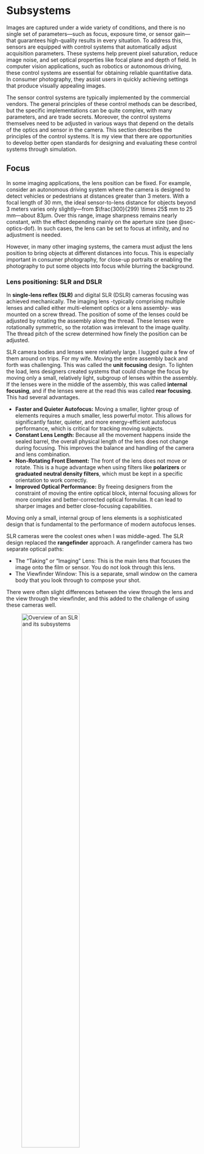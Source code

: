 # Subsystems {#sec-sensor-systems}
Images are captured under a wide variety of conditions, and there is no single set of parameters—such as focus, exposure time, or sensor gain—that guarantees high-quality results in every situation. To address this, sensors are equipped with control systems that automatically adjust acquisition parameters. These systems help prevent pixel saturation, reduce image noise, and set optical properties like focal plane and depth of field. In computer vision applications, such as robotics or autonomous driving, these control systems are essential for obtaining reliable quantitative data. In consumer photography, they assist users in quickly achieving settings that produce visually appealing images.

The sensor control systems are typically implemented by the commercial vendors. The general principles of these control methods can be described, but the specific implementations can be quite complex, with many parameters, and are trade secrets. Moreover, the control systems themselves need to be adjusted in various ways that depend on the details of the optics and sensor in the camera. This section describes the principles of the control systems.  It is my view that there are opportunities to develop better open standards for designing and evaluating these control systems through simulation. 

## Focus
In some imaging applications, the lens position can be fixed. For example, consider an autonomous driving system where the camera is designed to detect vehicles or pedestrians at distances greater than 3 meters. With a focal length of 30 mm, the ideal sensor-to-lens distance for objects beyond 3 meters varies only slightly—from $\frac{300}{299} \times 25$ mm to 25 mm—about $83 \mu \text{m}$. Over this range, image sharpness remains nearly constant, with the effect depending mainly on the aperture size (see @sec-optics-dof). In such cases, the lens can be set to focus at infinity, and no adjustment is needed.

However, in many other imaging systems, the camera must adjust the lens position to bring objects at different distances into focus. This is especially important in consumer photography, for close-up portraits or enabling the photography to put some objects into focus while blurring the background. 

### Lens positioning: SLR and DSLR {#sec-lens-positioning-slr}
In **single-lens reflex (SLR)**  and digital SLR (DSLR) cameras focusing was achieved mechanically. The imaging lens -typically comprising multiple lenses and called either multi-element optics or a lens assembly-  was mounted on a screw thread. The position of some of the lenses could be adjusted by rotating the assembly along the thread. These lenses were rotationally symmetric, so the rotation was irrelevant to the image quality. The thread pitch of the screw determined how finely the position can be adjusted. 

SLR camera bodies and lenses were relatively large. I lugged quite a few of them around on trips. For my wife. Moving the entire assembly back and forth was challenging. This was called the **unit focusing** design. To lighten the load, lens designers created systems that could change the focus by moving only a small, relatively light, subgroup of lenses within the assembly. If the lenses were in the middle of the assembly, this was called **internal focusing**, and if the lenses were at the read this was called **rear focusing**. This had several advantages.

* **Faster and Quieter Autofocus:** Moving a smaller, lighter group of elements requires a much smaller, less powerful motor. This allows for significantly faster, quieter, and more energy-efficient autofocus performance, which is critical for tracking moving subjects.
* **Constant Lens Length:** Because all the movement happens inside the sealed barrel, the overall physical length of the lens does not change during focusing. This improves the balance and handling of the camera and lens combination.
* **Non-Rotating Front Element:** The front of the lens does not move or rotate. This is a huge advantage when using filters like **polarizers** or **graduated neutral density filters**, which must be kept in a specific orientation to work correctly.
* **Improved Optical Performance:** By freeing designers from the constraint of moving the entire optical block, internal focusing allows for more complex and better-corrected optical formulas. It can lead to sharper images and better close-focusing capabilities.

Moving only a small, internal group of lens elements is a sophisticated design that is fundamental to the performance of modern autofocus lenses.

::: {#sensor-slr .callout-note collapse="true" title="Single-lens reflex"}
SLR cameras were the coolest ones when I was middle-aged.  The SLR design replaced the **rangefinder** approach.
A rangefinder camera has two separate optical paths:

* The "Taking" or "Imaging" Lens: This is the main lens that focuses the image onto the film or sensor. You do not look through this lens.
* The Viewfinder Window: This is a separate, small window on the camera body that you look through to compose your shot.

There were often slight differences between the view through the lens and the view through the viewfinder, and this added to the challenge of using these cameras well.

![Overview of an SLR and its subsystems](images/sensors/03-sensor-slr.png){#fig-sensor-slr width="60%"}

The SLR breakthrough was that it used a single optical path through the lens assembly for view finding, autofocus, and capturing the image (hence, "single lens"). The light after the lens assembly would pass through a beam splitter, which directs about 70% of the light to the viewfinder and the rest to the autofocus subsystem. The beam splitter usually takes the form of a semi-transparent "reflex" mirror. When it was time to capture the image, the mirror would be moved out of the light path allowing all the light to form an image on the film (SLR) or digital sensor (DSLR) (@fig-sensor-slr).

The SLR design also lets the user separately control the size of the aperture, and this has an impact on the depth of field (@sec-optics-dof).  An advantage of the SLR design is that you can see the depth of field narrow or increase in the viewfinder of the SLR design.

:::

### Lens positioning: mobile devices {#sec-lens-positioning-mobile}
Smartphones and other compact devices required a different approach due to space constraints. These cameras also use multi-element lenses, but they are much smaller. Focus is commonly controlled by a voice coil motor (VCM), which is reliable, inexpensive, and widely used in the industry (@fig-sensor-vcm).

![Cell phone optics. The optics themselves are very compact but still multi-element. The position of the optics is usually controlled by a voice-coil motor.](images/sensors/03-sensor-vcm.png){#fig-sensor-vcm width="60%"}

There is also a growing market for lens positioning using Micro-Electro-Mechanical Systems (MEMS) devices. MEMS actuators offer advantages such as low power consumption, fast response, and miniaturization, making them attractive for mobile imaging systems.

![A video showing lens assembly position controlled by a MEMS device.](videos/sensors/MEMS-autofocus.mov){#fig-sensor-mems width="70%"}

Conceptually, autofocus methods share similarities with techniques for estimating object distance. Both rely on understanding the optical light field (@sec-optical-lightfield). While the implementation of autofocus algorithms has evolved significantly in recent years, the underlying physical principles remain the same. We begin with the classic autofocus mechanism and then describe more recent implementations that are integrated directly into CMOS sensors.

<!-- liquid lens callout here? -->

### Phase detection autofocus {#sec-phasedetection-autofocus}
@fig-focusprinciples-classic shows a system for phase detection autofocus (PDAF). It illustrates the rays from a small object, near the lens, on the principal optical axis (horizontal black line). Because the point is reasonably close, the incident light field rays are diverging.  The rays incident at the top of the aperture are shown as red and those at the bottom as green. If the point is brought to a good focuse, these rays will converge to a small spot on the sensor.  The autofocus system shown here, which uses a mirror to send the rays to a pair of detectors, is designed to measure whether the rays from the top and bottom of the lens will meet at the sensor. 

![Phase detection autofocus, as invented in the 1970s. ](images/sensors/03-focusprinciples-2.png){#fig-focusprinciples-classic width="60%"}

In this design, a mirror behind the main lens directs the rays from the top and bottom of the lens to two separate microlenses. Each microlens focuses the rays onto a linear sensor array. The microlens and sensor positions are arranged so that when the image is in focus, both the light arriving at both linear arrays will be centered. If that is the case, we have good focus.  The system might then move the mirror out of the way, allowing the sensor to capture the image.

If the image is out of focus, the rays from the top and bottom of the lens are displaced from the centers of their respective arrays. The relative position of the rays in the two arrays provides information about the defocus. The distance between these positions—called the phase difference—indicates how the lens needs to be adjusted to achieve focus. The autofocus subsystem uses this information to move the lens and bring the image into focus. This method, known as **phase detection autofocus (PDAF)**, became a key feature in single-lens reflex (SLR) cameras.

However, this approach has limitations. The mirror, microlenses, and sensor arrays form a relatively large and complex mechanical system, making it unsuitable for compact devices like smartphones. Also, this system only allows either focusing or image capture at one time, not both simultaneously. Later technologies addressed these issues.

::: {#sensor-phasedetect-autofocus .callout-note collapse="false" title="Phase detection autofocus: Commercialization"}
Phase detection autofocus (PDAF) for SLR cameras was pioneered by Honeywell, which patented the core concepts in the 1970s (U.S. Patents 3,875,401 and 4,185,191). Their design used a beam-splitting rangefinder rather than a flip mirror.

The first commercial SLR with PDAF was the Minolta Maxxum 7000 (α-7000 in Japan), released in 1985. It integrated in-body PDAF and motorized lens control, using phase differences detected by two 1D sensors to drive lens adjustments.

Leica had previously patented a different autofocus method based on contrast detection, which they licensed to Minolta. However, Minolta found it slow and unreliable, so they used a phase detection approach instead—without a proper license from Honeywell. Honeywell sued and won a [substantial award](https://www.nytimes.com/1992/02/12/business/honeywell-minolta-dispute-teaches-conflicting-lessons.html).
:::

### Dual pixel autofocus {#sec-dualpixel-autofocus}
The phase detection autofocus subsystem is difficult to fit within the cell phone form factor.  Consequently, vendors tried a number of other methods. These were mainly based on estimating the contrast of the image through the lens and sensor, an approach called **contrast detection autofocus (CDAF)**. An in focus image should have a sharp edge, and CDAF methods would hunt for a lens position to increase edge contrast. There are no principled measurements that guide how to move the lens based on contrast, and the method struggles with noisy and low light images. Thus, the method was relatively slow. Other techniques were also investigated using time-of-flight technology (@sec-sensors-tof) to measure distance to objects in the field of view, and some of these continue to be used.

But in 2014 a method emerged based on the same principles as phase detection; the method could be directly integrated into the CMOS sensor! This technique, **dual pixel autofocus (DPAF)**, is now widely used by most vendors. The CMOS integration places two photodiodes underneath all or at least some microlenses (@fig-sensor-dpaf). When acquiring an image, the voltages from the two photodiodes are summed and readout.  During the autofocus operation, however, the voltages from the two photodiodes are compared.

![Dual pixel autofocus sensor design.](images/sensors/03-sensor-dpaf.png){#fig-sensor-dpaf width="80%"}

::: {#sensor-dpaf .callout-note collapse="true" title="Dual pixel autofocus: Canon"}

<!-- CHATGPT:  FISE-Sensor/Phase Detection Autofocus -->

Canon **introduced DPAF** with the **EOS 70D in 2013**, building on earlier hybrid PDAF/live-view systems like the EOS 650D/T4i-D.  This technology is now widespread, with vendors from Sony to Omnivision both shipping sensors with **two photodiodes under one microlens**. This enables on-sensor phase detection and fast, smooth autofocus—especially for video ([usa.canon.com][2]).
:::

The logic of the design is based on understanding the optical light field.  Consider some pixels near the center of the sensor array.  The rays from the left and right sides of the lens arrive at the pixel at a two different angles.  If we trace these rays through the microlens, we can see that they would end up on different sides of the silicon substrate.  By placing two photodiodes in the substrate, say on the left and right side of the pixel, we estimate the optical light field from the left and right side of the lens.

If the image is in good focus at the sensor, the signals encoded by the two photodiodes will be the same, apart from noise.  Thus, if we plot the intensity of the response of the left and right photodiodes, they will be the same. But if the focus is off, the rays from the left and right side of the lens will not be encoded by the same pixel. Instead, the rays from the left and right side of the optical light field will be spread out (defocus) and shifted different pixels. Because of their angles the rays from this point will tend to be on the photodiodes on the left on one side and they will be blurred and shifted to the photodiodes on the right on the other side.  The same will be true for other nearby points.  Thus, the response of the photodiodes on the left and right side will be shifted copies of one another. This shift has the same information as the shift in the PDAF method; it provides information about the size and direction of the defocus.  

![Shift from defocus.  Needs work.  Also, could do it with the Chess Set image and true light field simulation. t_cameraLightField.](images/sensors/03-sensors-lf-shift.png){#fig-sensor-lf-shift width="80%"}

Using multiple photodiodes under a single microlens recovers information about the optical light field. It is worth noting, and raises the question of whether we might be able to build upon this idea to estimate the optical light field.  Such an advanced sensor design has been tried and is called a light field camera (@sec-sensors-lightfield). 



## Exposure and gain control
If the camera integrates photons over a long period of time, the electron well at can fill up. If the well is filled, the voltage from the pixel is said to be **saturated**.  Conversely, if the camera integrates over a short period of time, given the scene intensity, there will only be a few electrons in the well. These number might be small compared to the number of electrons generated by intrinsic camera noise.  Also, the Poisson noise means that the signal-to-noise for a small number of electrons will be poor. Hence, it is important to select a good exposure duration to avoid noise and saturation.

### Classic exposure 

### Exposure bracketing

### Burst photography
Google but others.  Multiple capture.

## System innovations {#sec-sensor-innovations}

Maybe this should be an additional chapter

Over time, as technology has scaled, more complex electrical circuitry has been placed on the sensor. Modern image sensors frequently include circuitry that performs local processing to increase the dynamic range of the sensor (well recycling), or to reduce the intrinsic noise (correlated double sampling). Some of this processing is *adaptive*, that is the circuit actions depend on the property of the input image. Consequently, the sensor output can depend upon both the control parameters set by the user and the image content.

### Global shutter {#sec-sensor-globalshutter}
Instead of using a floating diffusion as a memory element, Aptina has utilized a surface-pinned storage node in the pixel to address dark current challenges. Available in its newest global shutter sensor, the MT9M031, the storage node also enables using a true correlated double sampling technique to reduce readout noise to four electrons, resulting in excellent low-light performance. The combination of the effective use of an anti-reflective metal light shield in close proximity to the memory node and careful doping and potential profile design results in a high GSE.

Illustrate rolling shuttter artifact.

Then say something about global shutter technology.

Global Shutter Pixel Technologies and CMOS Image Sensors – A Powerful Combination – (Aptina white paper)

Well recycling?
### Lightfield cameras {#sec-sensor-lightfield}
Refocus.  Depth estimation

### Split pixel {#sec-sensor-splitpixel}
Autonomous driving.  HDR.

### Foveon {#sec-sensor-foveon}
Link back to physics.

### Spectral imagers {#sec-sensor-spectral}
Spectricity.  IMEC.


